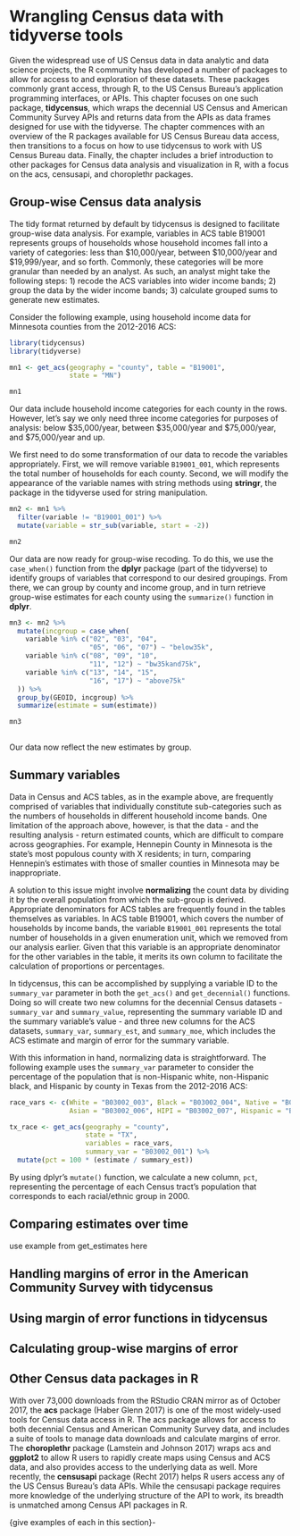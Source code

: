 # Wrangling Census data with tidyverse tools

Given the widespread use of US Census data in data analytic and data science projects, the R community has developed a number of packages to allow for access to and exploration of these datasets.  These packages commonly grant access, through R, to the US Census Bureau's application programming interfaces, or APIs.  This chapter focuses on one such package, __tidycensus__, which wraps the decennial US Census and American Community Survey APIs and returns data from the APIs as data frames designed for use with the tidyverse.  The chapter commences with an overview of the R packages available for US Census Bureau data access, then transitions to a focus on how to use tidycensus to work with US Census Bureau data.  Finally, the chapter includes a brief introduction to other packages for Census data analysis and visualization in R, with a focus on the acs, censusapi, and choroplethr packages.  

## Group-wise Census data analysis

The tidy format returned by default by tidycensus is designed to facilitate group-wise data analysis.  For example, variables in ACS table B19001 represents groups of households whose household incomes fall into a variety of categories: less than $10,000/year, between $10,000/year and $19,999/year, and so forth.  Commonly, these categories will be more granular than needed by an analyst.  As such, an analyst might take the following steps: 1) recode the ACS variables into wider income bands; 2) group the data by the wider income bands; 3) calculate grouped sums to generate new estimates.  

Consider the following example, using household income data for Minnesota counties from the 2012-2016 ACS: 

```r
library(tidycensus)
library(tidyverse)

mn1 <- get_acs(geography = "county", table = "B19001", 
               state = "MN")

mn1
```

Our data include household income categories for each county in the rows.  However, let's say we only need three income categories for purposes of analysis: below $35,000/year, between $35,000/year and $75,000/year, and $75,000/year and up.  

We first need to do some transformation of our data to recode the variables appropriately.  First, we will remove variable `B19001_001`, which represents the total number of households for each county.  Second, we will modify the appearance of the variable names with string methods using __stringr__, the package in the tidyverse used for string manipulation.  

```r
mn2 <- mn1 %>%
  filter(variable != "B19001_001") %>%
  mutate(variable = str_sub(variable, start = -2))

mn2

```

Our data are now ready for group-wise recoding.  To do this, we use the `case_when()` function from the __dplyr__ package (part of the tidyverse) to identify groups of variables that correspond to our desired groupings.  From there, we can group by county and income group, and in turn retrieve group-wise estimates for each county using the `summarize()` function in __dplyr__.  

```r
mn3 <- mn2 %>%
  mutate(incgroup = case_when(
    variable %in% c("02", "03", "04", 
                    "05", "06", "07") ~ "below35k", 
    variable %in% c("08", "09", "10", 
                    "11", "12") ~ "bw35kand75k", 
    variable %in% c("13", "14", "15", 
                    "16", "17") ~ "above75k"
  )) %>%
  group_by(GEOID, incgroup) %>%
  summarize(estimate = sum(estimate))

mn3
  
```

Our data now reflect the new estimates by group.  

## Summary variables

Data in Census and ACS tables, as in the example above, are frequently comprised of variables that individually constitute sub-categories such as the numbers of households in different household income bands.  One limitation of the approach above, however, is that the data - and the resulting analysis - return estimated counts, which are difficult to compare across geographies.  For example, Hennepin County in Minnesota is the state's most populous county with X residents; in turn, comparing Hennepin's estimates with those of smaller counties in Minnesota may be inappropriate.  

A solution to this issue might involve __normalizing__ the count data by dividing it by the overall population from which the sub-group is derived. Appropriate denominators for ACS tables are frequently found in the tables themselves as variables.  In ACS table B19001, which covers the number of households by income bands, the variable `B19001_001` represents the total number of households in a given enumeration unit, which we removed from our analysis earlier.  Given that this variable is an appropriate denominator for the other variables in the table, it merits its own column to facilitate the calculation of proportions or percentages.  

In tidycensus, this can be accomplished by supplying a variable ID to the `summary_var` parameter in both the `get_acs()` and `get_decennial()` functions.  Doing so will create two new columns for the decennial Census datasets - `summary_var` and `summary_value`, representing the summary variable ID and the summary variable's value - and three new columns for the ACS datasets, `summary_var`, `summary_est`, and `summary_moe`, which includes the ACS estimate and margin of error for the summary variable.  

With this information in hand, normalizing data is straightforward.  The following example uses the `summary_var` parameter to consider the percentage of the population that is non-Hispanic white, non-Hispanic black, and Hispanic by county in Texas from the 2012-2016 ACS: 

```r
race_vars <- c(White = "B03002_003", Black = "B03002_004", Native = "B03002_005", 
               Asian = "B03002_006", HIPI = "B03002_007", Hispanic = "B03002_012")

tx_race <- get_acs(geography = "county", 
                   state = "TX",
                   variables = race_vars, 
                   summary_var = "B03002_001") %>%
  mutate(pct = 100 * (estimate / summary_est))
```

By using dplyr's `mutate()` function, we calculate a new column, `pct`, representing the percentage of each Census tract's population that corresponds to each racial/ethnic group in 2000.  

## Comparing estimates over time

use example from get_estimates here



## Handling margins of error in the American Community Survey with tidycensus


## Using margin of error functions in tidycensus


## Calculating group-wise margins of error





## Other Census data packages in R

With over 73,000 downloads from the RStudio CRAN mirror as of October 2017, the __acs__ package (Haber Glenn 2017) is one of the most widely-used tools for Census data access in R.  The acs package allows for access to both decennial Census and American Community Survey data, and includes a suite of tools to manage data downloads and calculate margins of error.  The __choroplethr__ package (Lamstein and Johnson 2017) wraps acs and __ggplot2__ to allow R users to rapidly create maps using Census and ACS data, and also provides access to the underlying data as well.  More recently, the __censusapi__ package (Recht 2017) helps R users access any of the US Census Bureau's data APIs.  While the censusapi package requires more knowledge of the underlying structure of the API to work, its breadth is unmatched among Census API packages in R. 

{give examples of each in this section}-